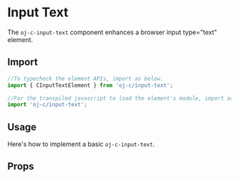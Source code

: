 
<Meta title="InputText" component="oj-c-input-text" />

# Input Text

The `oj-c-input-text` component enhances a browser input type="text" element.

## Import

```js
//To typecheck the element APIs, import as below.
import { CInputTextElement } from 'oj-c/input-text';

//For the transpiled javascript to load the element's module, import as below
import 'oj-c/input-text';
```

## Usage

Here's how to implement a basic `oj-c-input-text`.

<Canvas>
  <Story id="form-inputtext--basic" name="Basic" height={150} />
</Canvas>

## Props

<ArgsTable of="oj-c-input-text" />

